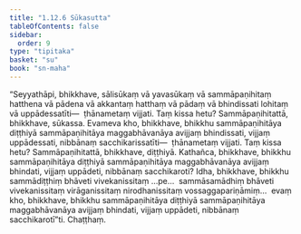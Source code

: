 ```yaml
---
title: "1.12.6 Sūkasutta"
tableOfContents: false
sidebar:
  order: 9
type: "tipitaka"
basket: "su"
book: "sn-maha"
---
```



<DynamicBreadcrumb />

<Division number="154" book="sn-maha">

<Paragraph number="286" book="sn-maha">
“Seyyathāpi, bhikkhave, sālisūkaṃ vā yavasūkaṃ vā sammāpaṇihitaṃ hatthena vā pādena vā akkantaṃ hatthaṃ vā pādaṃ vā bhindissati lohitaṃ vā uppādessatīti—  ṭhānametaṃ vijjati. Taṃ kissa hetu? Sammāpaṇihitattā, bhikkhave, sūkassa. Evameva kho, bhikkhave, bhikkhu sammāpaṇihitāya diṭṭhiyā sammāpaṇihitāya maggabhāvanāya avijjaṃ bhindissati, vijjaṃ uppādessati, nibbānaṃ sacchikarissatīti—  ṭhānametaṃ vijjati. Taṃ kissa hetu? Sammāpaṇihitattā, bhikkhave, diṭṭhiyā. Kathañca, bhikkhave, bhikkhu sammāpaṇihitāya diṭṭhiyā sammāpaṇihitāya maggabhāvanāya avijjaṃ bhindati, vijjaṃ uppādeti, nibbānaṃ sacchikaroti? Idha, bhikkhave, bhikkhu sammādiṭṭhiṃ bhāveti vivekanissitaṃ …pe…  sammāsamādhiṃ bhāveti vivekanissitaṃ virāganissitaṃ nirodhanissitaṃ vossaggapariṇāmiṃ…  evaṃ kho, bhikkhave, bhikkhu sammāpaṇihitāya diṭṭhiyā sammāpaṇihitāya maggabhāvanāya avijjaṃ bhindati, vijjaṃ uppādeti, nibbānaṃ sacchikarotī”ti.

</Paragraph>
</Division>

<Paragraph number="287" type="center" book="sn-maha">
Chaṭṭhaṃ.
</Paragraph>
